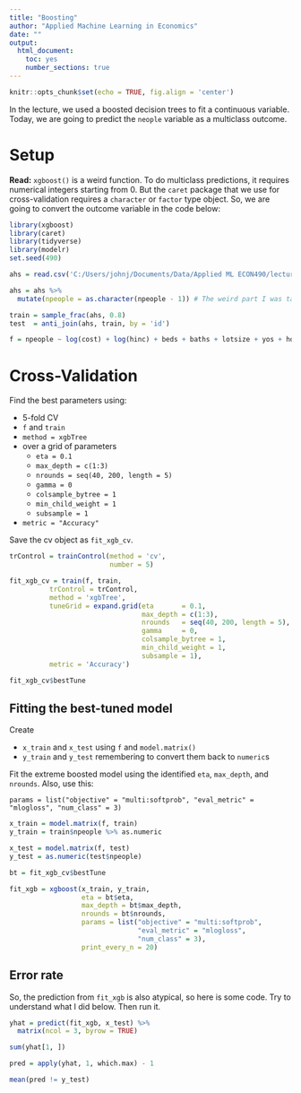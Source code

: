 ```yaml
---
title: "Boosting"
author: "Applied Machine Learning in Economics"
date: ""
output: 
  html_document:
    toc: yes
    number_sections: true
---
```


```r
knitr::opts_chunk$set(echo = TRUE, fig.align = 'center')
```


In the lecture, we used a boosted decision trees to fit a continuous variable.
Today, we are going to predict the `neople` variable as a multiclass outcome.

# Setup

**Read:** `xgboost()` is a weird function. To do multiclass predictions, it requires numerical integers starting from 0. But the `caret` package that we use for cross-validation requires a `character` or `factor` type object.
So, we are going to convert the outcome variable in the code below:


```r
library(xgboost)
library(caret)
library(tidyverse)
library(modelr)
set.seed(490)

ahs = read.csv('C:/Users/johnj/Documents/Data/Applied ML ECON490/lecture data/lecture data discrete.csv') 

ahs = ahs %>% 
  mutate(npeople = as.character(npeople - 1)) # The weird part I was talking about

train = sample_frac(ahs, 0.8)
test  = anti_join(ahs, train, by = 'id') 

f = npeople ~ log(cost) + log(hinc) + beds + baths + lotsize + yos + hoa + condo + garage + bld + crime + math + hinf + houtf
```

# Cross-Validation

Find the best parameters using:

- 5-fold CV
- `f` and `train`
- `method = xgbTree`
- over a grid of parameters
  - `eta = 0.1`
  - `max_depth = c(1:3)`
  - `nrounds = seq(40, 200, length = 5)`
  - `gamma = 0`
  - `colsample_bytree = 1`
  - `min_child_weight = 1`
  - `subsample = 1`
- `metric = "Accuracy"`

Save the cv object as `fit_xgb_cv`.


```r
trControl = trainControl(method = 'cv',
                         number = 5)

fit_xgb_cv = train(f, train,
          trControl = trControl,
          method = 'xgbTree',
          tuneGrid = expand.grid(eta       = 0.1,
                                 max_depth = c(1:3),
                                 nrounds   = seq(40, 200, length = 5),
                                 gamma     = 0,
                                 colsample_bytree = 1,
                                 min_child_weight = 1,
                                 subsample = 1),
          metric = 'Accuracy')

fit_xgb_cv$bestTune
```

## Fitting the best-tuned model

Create

- `x_train` and `x_test` using `f` and `model.matrix()`
- `y_train` and `y_test` remembering to convert them back to `numeric`s

Fit the extreme boosted model using the identified `eta`, `max_depth`, and `nrounds`.
Also, use this:

`params = list("objective" = "multi:softprob", "eval_metric" = "mlogloss", "num_class" = 3)`

```r
x_train = model.matrix(f, train)
y_train = train$npeople %>% as.numeric

x_test = model.matrix(f, test)
y_test = as.numeric(test$npeople)

bt = fit_xgb_cv$bestTune

fit_xgb = xgboost(x_train, y_train,
                  eta = bt$eta,
                  max_depth = bt$max_depth,
                  nrounds = bt$nrounds,
                  params = list("objective" = "multi:softprob",
                                "eval_metric" = "mlogloss",
                                "num_class" = 3),
                  print_every_n = 20)
```

## Error rate

So, the prediction from `fit_xgb` is also atypical, so here is some code. 
Try to understand what I did below. 
Then run it.

```r
yhat = predict(fit_xgb, x_test) %>%
  matrix(ncol = 3, byrow = TRUE)

sum(yhat[1, ])

pred = apply(yhat, 1, which.max) - 1

mean(pred != y_test)
```

